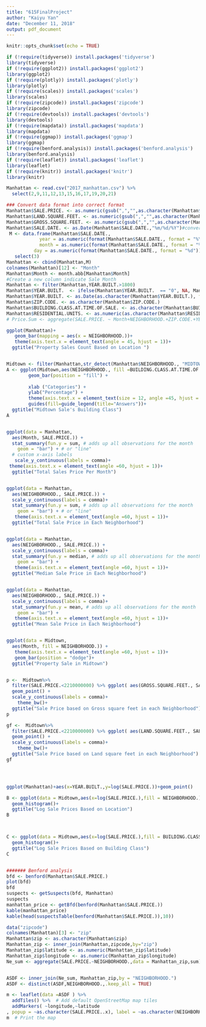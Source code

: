 ```yaml
---
title: "615FinalProject"
author: "Kaiyu Yan"
date: "December 11, 2018"
output: pdf_document
---
```


```r
knitr::opts_chunk$set(echo = TRUE)
```

```r
if (!require(tidyverse)) install.packages('tidyverse')
library(tidyverse)
if (!require(ggplot2)) install.packages('ggplot2')
library(ggplot2)
if (!require(plotly)) install.packages('plotly')
library(plotly)
if (!require(scales)) install.packages('scales')
library(scales)
if (!require(zipcode)) install.packages('zipcode')
library(zipcode)
if (!require(devtools)) install.packages('devtools')
library(devtools)
if (!require(mapdata)) install.packages('mapdata')
library(mapdata)
if (!require(ggmap)) install.packages('ggmap')
library(ggmap)
if (!require(benford.analysis)) install.packages('benford.analysis')
library(benford.analysis)
if (!require(leaflet)) install.packages('leaflet')
library(leaflet)
if (!require(knitr)) install.packages('knitr')
library(knitr)
```

```r
Manhattan <- read.csv("2017_manhattan.csv") %>% 
  select(2,9,11,12,13,15,16,17,19,20,21)

```

```r
### Convert data format into correct format
Manhattan$SALE.PRICE. <- as.numeric(gsub(",","",as.character(Manhattan$SALE.PRICE.),fixed=TRUE)) #Convert format to numeric for price 
Manhattan$LAND.SQUARE.FEET. <- as.numeric(gsub(",","",as.character(Manhattan$LAND.SQUARE.FEET.),fixed=TRUE))#Convert format to numeric for land sqft
Manhattan$GROSS.SQUARE.FEET. <- as.numeric(gsub(",","",as.character(Manhattan$GROSS.SQUARE.FEET.),fixed=TRUE))#Convert format to numeric for gross sqft
Manhattan$SALE.DATE. <- as.Date(Manhattan$SALE.DATE.,"%m/%d/%Y")#conver date format
 M <- data.frame(Manhattan$SALE.DATE.,
            year = as.numeric(format(Manhattan$SALE.DATE., format = "%Y")),
            month = as.numeric(format(Manhattan$SALE.DATE., format = "%m")),
          day = as.numeric(format(Manhattan$SALE.DATE., format = "%d"))) %>% 
   select(3)
Manhattan <- cbind(Manhattan,M)
colnames(Manhattan)[12] <- "Month"
Manhattan$Month <- month.abb[Manhattan$Month]
#Create a new column indicate Sale Month
Manhattan <- filter(Manhattan,YEAR.BUILT.>1800)
Manhattan$YEAR.BUILT.  <- ifelse(Manhattan$YEAR.BUILT.  == "0", NA, Manhattan$YEAR.BUILT) 
Manhattan$YEAR.BUILT. <- as.Date(as.character(Manhattan$YEAR.BUILT.), format = "%Y")
Manhattan$ZIP.CODE. <- as.character(Manhattan$ZIP.CODE.)
Manhattan$BUILDING.CLASS.AT.TIME.OF.SALE. <- as.character(Manhattan$BUILDING.CLASS.AT.TIME.OF.SALE.)
Manhattan$RESIDENTIAL.UNITS. <- as.numeric(as.character(Manhattan$RESIDENTIAL.UNITS.))
# Price.Sum <- aggregate(SALE.PRICE. ~ Month+NEIGHBORHOOD.+ZIP.CODE.+YEAR.BUILT.+BUILDING.CLASS.AT.TIME.OF.SALE., Manhattan, FUN = 'sum')
```



```r
ggplot(Manhattan)+
   geom_bar(mapping = aes(x = NEIGHBORHOOD.))+
   theme(axis.text.x = element_text(angle = 45, hjust = 1))+
  ggtitle("Property Sales Count Based on Location ")


Midtown <- filter(Manhattan,str_detect(Manhattan$NEIGHBORHOOD., "MIDTOWN"))
A <- ggplot(Midtown,aes(NEIGHBORHOOD., fill =BUILDING.CLASS.AT.TIME.OF.SALE.)) +
        geom_bar(position = "fill") +
      
        xlab ("Categories") +
        ylab("Percentage") + 
        theme(axis.text.x = element_text(size = 12, angle =45, hjust = 1)) + 
        guides(fill=guide_legend(title="Answers"))+
  ggtitle("Midtown Sale's Building Class")
A


ggplot(data = Manhattan,
  aes(Month, SALE.PRICE.)) +
  stat_summary(fun.y = sum, # adds up all observations for the month
    geom = "bar") + # or "line"
  # custom x-axis labels
   scale_y_continuous(labels = comma)+
 theme(axis.text.x = element_text(angle =60, hjust = 1))+
  ggtitle("Total Sales Price Per Month")


ggplot(data = Manhattan,
  aes(NEIGHBORHOOD., SALE.PRICE.)) +
  scale_y_continuous(labels = comma)+
  stat_summary(fun.y = sum, # adds up all observations for the month
    geom = "bar") + # or "line"
   theme(axis.text.x = element_text(angle =60, hjust = 1))+
  ggtitle("Total Sale Price in Each Neighborhood")


ggplot(data = Manhattan,
  aes(NEIGHBORHOOD., SALE.PRICE.)) +
  scale_y_continuous(labels = comma)+
  stat_summary(fun.y = median, # adds up all observations for the month
    geom = "bar") + 
   theme(axis.text.x = element_text(angle =60, hjust = 1))+
  ggtitle("Median Sale Price in Each Neighborhood")


ggplot(data = Manhattan,
  aes(NEIGHBORHOOD., SALE.PRICE.)) +
  scale_y_continuous(labels = comma)+
  stat_summary(fun.y = mean, # adds up all observations for the month
    geom = "bar") + 
   theme(axis.text.x = element_text(angle =60, hjust = 1))+
  ggtitle("Mean Sale Price in Each Neighborhood")


ggplot(data = Midtown,
  aes(Month, fill = NEIGHBORHOOD.)) +
   theme(axis.text.x = element_text(angle =60, hjust = 1))+
   geom_bar(position = "dodge")+
  ggtitle("Property Sale in Midtown")


p <-  Midtown%>%
  filter(SALE.PRICE.<2210000000) %>% ggplot( aes(GROSS.SQUARE.FEET., SALE.PRICE., size = SALE.PRICE., color=NEIGHBORHOOD.)) +
  geom_point() +
  scale_y_continuous(labels = comma)+
    theme_bw()+
  ggtitle("Sale Price based on Gross square feet in each Neighborhood")
p

gf <-  Midtown%>%
  filter(SALE.PRICE.<2210000000) %>% ggplot( aes(LAND.SQUARE.FEET., SALE.PRICE., size = SALE.PRICE., color=NEIGHBORHOOD.)) +
  geom_point() +
  scale_y_continuous(labels = comma)+
    theme_bw()+
  ggtitle("Sale Price based on Land square feet in each Neighborhood")
gf




ggplot(Manhattan)+aes(x=YEAR.BUILT.,y=log(SALE.PRICE.))+geom_point()
```


```r

B <- ggplot(data = Midtown,aes(x=log(SALE.PRICE.),fill = NEIGHBORHOOD.))+
  geom_histogram()+
  ggtitle("Log Sale Prices Based on Location")
B



C <- ggplot(data = Midtown,aes(x=log(SALE.PRICE.),fill = BUILDING.CLASS.AT.TIME.OF.SALE.))+
  geom_histogram()+
  ggtitle("Log Sale Prices Based on Building Class")
C



```

```r
####### Benford analysis
bfd <- benford(Manhattan$SALE.PRICE.)
plot(bfd)
bfd
suspects <- getSuspects(bfd, Manhattan)
suspects
manhattan_price <- getBfd(benford(Manhattan$SALE.PRICE.))
kable(manhattan_price)
kable(head(suspectsTable(benford(Manhattan$SALE.PRICE.)),10))

```


```r
data("zipcode")
colnames(Manhattan)[3] <- "zip"
Manhattan$zip <- as.character(Manhattan$zip)
Manhattan_zip <- inner_join(Manhattan,zipcode,by="zip")
Manhattan_zip$latitude <- as.numeric(Manhattan_zip$latitude)
Manhattan_zip$longitude <- as.numeric(Manhattan_zip$longitude)
Ne_sum <- aggregate(SALE.PRICE.~NEIGHBORHOOD.,data = Manhattan_zip,sum)


ASDF <- inner_join(Ne_sum, Manhattan_zip,by = "NEIGHBORHOOD.")
ASDF <- distinct(ASDF,NEIGHBORHOOD.,.keep_all = TRUE)

m <- leaflet(data =ASDF ) %>%
  addTiles() %>%  # Add default OpenStreetMap map tiles
  addMarkers( ~longitude,~latitude
, popup = ~as.character(SALE.PRICE..x), label = ~as.character(NEIGHBORHOOD.))
m  # Print the map
```